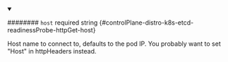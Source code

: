 
<details className="config-field" data-expandable="false" open>
<summary>

######## `host` <span className="config-field-required" data-required="false">required</span> <span className="config-field-type">string</span> <span className="config-field-default"></span> <span className="config-field-enum"></span> {#controlPlane-distro-k8s-etcd-readinessProbe-httpGet-host}

Host name to connect to, defaults to the pod IP. You probably want to set
"Host" in httpHeaders instead.

</summary>



</details>
